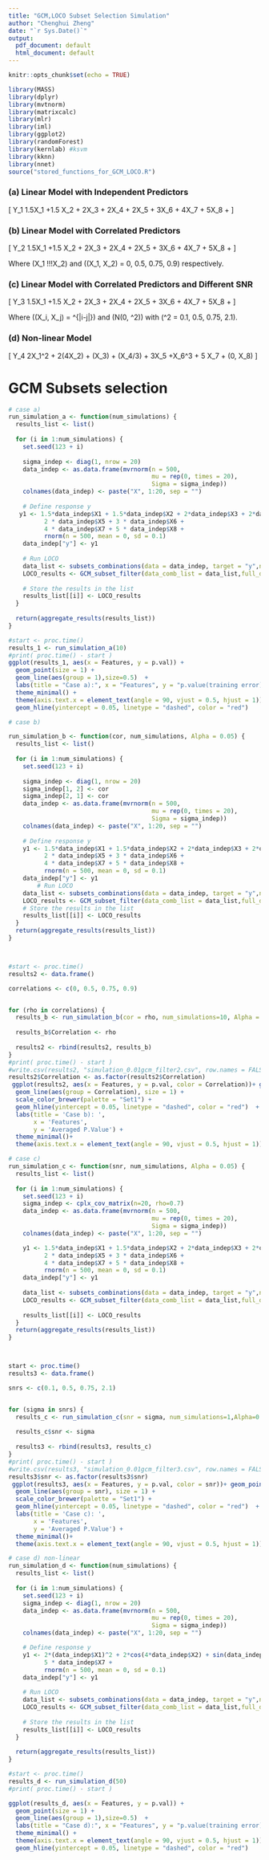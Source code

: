 ---
title: "GCM,LOCO Subset Selection Simulation"
author: "Chenghui Zheng"
date: "`r Sys.Date()`"
output:
  pdf_document: default
  html_document: default
---

```{r setup, include=FALSE}
knitr::opts_chunk$set(echo = TRUE)
```

```{r,echo=FALSE, warning=FALSE, message=FALSE}
library(MASS)
library(dplyr)
library(mvtnorm)
library(matrixcalc)
library(mlr)
library(iml)
library(ggplot2)
library(randomForest)
library(kernlab) #ksvm
library(kknn)
library(nnet)
source("stored_functions_for_GCM_LOCO.R")
```
### (a) Linear Model with Independent Predictors

\[ Y_1 \sim 1.5X_1 +1.5 X_2 + 2X_3 + 2X_4 + 2X_5 + 3X_6 + 4X_7 + 5X_8 + \epsilon \]

### (b) Linear Model with Correlated Predictors

\[ Y_2 \sim 1.5X_1 +1.5 X_2 + 2X_3 + 2X_4 + 2X_5 + 3X_6 + 4X_7 + 5X_8 + \epsilon \]

Where \(X_1 \not\perp\!\!\!\perp X_2\) and \(\text{cov}(X_1, X_2) = 0, 0.5, 0.75, 0.9\) respectively.

### (c) Linear Model with Correlated Predictors and Different SNR

\[ Y_3 \sim 1.5X_1 +1.5 X_2 + 2X_3 + 2X_4 + 2X_5 + 3X_6 + 4X_7 + 5X_8 + \epsilon \]

Where \(\text{cov}(X_i, X_j) = \rho^{|i-j|}\) and \(\epsilon \sim N(0, \sigma^2)\) with \(\sigma^2 = 0.1, 0.5, 0.75, 2.1\).

### (d) Non-linear Model 

\[ Y_4 \sim 2X_1^2 + 2\cos(4X_2) + \sin(X_3) + \exp\left(X_4/3\right) + 3X_5 +X_6^3 + 5 X_7 + \max(0, X_8) \]

# GCM Subsets selection
```{r,echo=FALSE,warning=FALSE,message=FALSE}
# case a)
run_simulation_a <- function(num_simulations) {
  results_list <- list()
  
  for (i in 1:num_simulations) {
    set.seed(123 + i)  
    
    sigma_indep <- diag(1, nrow = 20)
    data_indep <- as.data.frame(mvrnorm(n = 500, 
                                        mu = rep(0, times = 20), 
                                        Sigma = sigma_indep))
    colnames(data_indep) <- paste("X", 1:20, sep = "")
    
    # Define response y
   y1 <- 1.5*data_indep$X1 + 1.5*data_indep$X2 + 2*data_indep$X3 + 2*data_indep$X4+
          2 * data_indep$X5 + 3 * data_indep$X6 + 
          4 * data_indep$X7 + 5 * data_indep$X8 + 
          rnorm(n = 500, mean = 0, sd = 0.1)
    data_indep["y"] <- y1
    
    # Run LOCO
    data_list <- subsets_combinations(data = data_indep, target = "y",num_groups = 5)
    LOCO_results <- GCM_subset_filter(data_comb_list = data_list,full_data = data_indep, learner = "regr.lm", target = "y")
    
    # Store the results in the list
    results_list[[i]] <- LOCO_results
  }
  
  return(aggregate_results(results_list))
}

#start <- proc.time()
results_1 <- run_simulation_a(10)
#print( proc.time() - start )
ggplot(results_1, aes(x = Features, y = p.val)) +
  geom_point(size = 1) +
  geom_line(aes(group = 1),size=0.5)  +
  labs(title = "Case a):", x = "Features", y = "p.value(training error)") +
  theme_minimal() +
  theme(axis.text.x = element_text(angle = 90, vjust = 0.5, hjust = 1)) +
  geom_hline(yintercept = 0.05, linetype = "dashed", color = "red")


```

```{r,echo=FALSE}
# case b)

run_simulation_b <- function(cor, num_simulations, Alpha = 0.05) {
  results_list <- list()
  
  for (i in 1:num_simulations) {
    set.seed(123 + i)  
    
    sigma_indep <- diag(1, nrow = 20)
    sigma_indep[1, 2] <- cor
    sigma_indep[2, 1] <- cor
    data_indep <- as.data.frame(mvrnorm(n = 500, 
                                        mu = rep(0, times = 20), 
                                        Sigma = sigma_indep))
    colnames(data_indep) <- paste("X", 1:20, sep = "")
    
    # Define response y
    y1 <- 1.5*data_indep$X1 + 1.5*data_indep$X2 + 2*data_indep$X3 + 2*data_indep$X4+
          2 * data_indep$X5 + 3 * data_indep$X6 + 
          4 * data_indep$X7 + 5 * data_indep$X8 + 
          rnorm(n = 500, mean = 0, sd = 0.1)
    data_indep["y"] <- y1
        # Run LOCO
    data_list <- subsets_combinations(data = data_indep, target = "y",num_groups = 5)
    LOCO_results <- GCM_subset_filter(data_comb_list = data_list,full_data = data_indep, learner = "regr.lm", target = "y")
    # Store the results in the list
    results_list[[i]] <- LOCO_results
  }
  return(aggregate_results(results_list))
}



#start <- proc.time()
results2 <- data.frame()

correlations <- c(0, 0.5, 0.75, 0.9)


for (rho in correlations) {
  results_b <- run_simulation_b(cor = rho, num_simulations=10, Alpha = 0.05)
  
  results_b$Correlation <- rho
  
  results2 <- rbind(results2, results_b)
}
#print( proc.time() - start )
#write.csv(results2, "simulation_0.01gcm_filter2.csv", row.names = FALSE)
results2$Correlation <- as.factor(results2$Correlation)
 ggplot(results2, aes(x = Features, y = p.val, color = Correlation))+ geom_point(size = 3) +
  geom_line(aes(group = Correlation), size = 1) +
  scale_color_brewer(palette = "Set1") +
  geom_hline(yintercept = 0.05, linetype = "dashed", color = "red")  +
  labs(title = 'Case b): ',
       x = 'Features',
       y = 'Averaged P.Value') +
  theme_minimal()+
  theme(axis.text.x = element_text(angle = 90, vjust = 0.5, hjust = 1)) 

```
```{r,echo=FALSE}
# case c)
run_simulation_c <- function(snr, num_simulations, Alpha = 0.05) {
  results_list <- list()
  
  for (i in 1:num_simulations) {
    set.seed(123 + i)  
    sigma_indep <- cplx_cov_matrix(n=20, rho=0.7)
    data_indep <- as.data.frame(mvrnorm(n = 500, 
                                        mu = rep(0, times = 20), 
                                        Sigma = sigma_indep))
    colnames(data_indep) <- paste("X", 1:20, sep = "")

    y1 <- 1.5*data_indep$X1 + 1.5*data_indep$X2 + 2*data_indep$X3 + 2*data_indep$X4+
          2 * data_indep$X5 + 3 * data_indep$X6 + 
          4 * data_indep$X7 + 5 * data_indep$X8 + 
          rnorm(n = 500, mean = 0, sd = 0.1)
    data_indep["y"] <- y1
    
    data_list <- subsets_combinations(data = data_indep, target = "y",num_groups = 5)
    LOCO_results <- GCM_subset_filter(data_comb_list = data_list,full_data = data_indep, learner = "regr.lm", target = "y")
    
    results_list[[i]] <- LOCO_results
  }
  return(aggregate_results(results_list))
}



start <- proc.time()
results3 <- data.frame()

snrs <- c(0.1, 0.5, 0.75, 2.1)


for (sigma in snrs) {
  results_c <- run_simulation_c(snr = sigma, num_simulations=1,Alpha=0.05)
  
  results_c$snr <- sigma
  
  results3 <- rbind(results3, results_c)
}
#print( proc.time() - start )
#write.csv(results3, "simulation_0.01gcm_filter3.csv", row.names = FALSE)
results3$snr <- as.factor(results3$snr)
 ggplot(results3, aes(x = Features, y = p.val, color = snr))+ geom_point(size = 3) +
  geom_line(aes(group = snr), size = 1) +
  scale_color_brewer(palette = "Set1") +
  geom_hline(yintercept = 0.05, linetype = "dashed", color = "red")  +
  labs(title = 'Case c): ',
       x = 'Features',
       y = 'Averaged P.Value') +
  theme_minimal()+
  theme(axis.text.x = element_text(angle = 90, vjust = 0.5, hjust = 1)) 

```

```{r,echo=FALSE}
# case d) non-linear
run_simulation_d <- function(num_simulations) {
  results_list <- list()
  
  for (i in 1:num_simulations) {
    set.seed(123 + i)
    sigma_indep <- diag(1, nrow = 20)
    data_indep <- as.data.frame(mvrnorm(n = 500, 
                                        mu = rep(0, times = 20), 
                                        Sigma = sigma_indep))
    colnames(data_indep) <- paste("X", 1:20, sep = "")

    # Define response y
    y1 <- 2*(data_indep$X1)^2 + 2*cos(4*data_indep$X2) + sin(data_indep$X3) + exp(data_indep$X4/3)+ + 3*data_indep$X5 + (data_indep$X6)^3+ 
          5 * data_indep$X7 + 
          rnorm(n = 500, mean = 0, sd = 0.1)
    data_indep["y"] <- y1
    
    # Run LOCO
    data_list <- subsets_combinations(data = data_indep, target = "y",num_groups = 5)
    LOCO_results <- GCM_subset_filter(data_comb_list = data_list,full_data = data_indep, learner = "regr.ksvm", target = "y")
    
    # Store the results in the list
    results_list[[i]] <- LOCO_results
  }
  
  return(aggregate_results(results_list))
}

#start <- proc.time()
results_d <- run_simulation_d(50)
#print( proc.time() - start )

ggplot(results_d, aes(x = Features, y = p.val)) +
  geom_point(size = 1) +
  geom_line(aes(group = 1),size=0.5)  +
  labs(title = "Case d):", x = "Features", y = "p.value(training error)") +
  theme_minimal() +
  theme(axis.text.x = element_text(angle = 90, vjust = 0.5, hjust = 1)) +
  geom_hline(yintercept = 0.05, linetype = "dashed", color = "red")
```